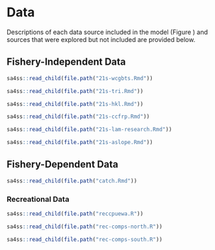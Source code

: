 # Data

Descriptions of each data source included in the model (Figure \ref{fig:data-plot})
and sources that were explored but not included
are provided below.

## Fishery-Independent Data
```r
sa4ss::read_child(file.path("21s-wcgbts.Rmd"))
```

```r
sa4ss::read_child(file.path("21s-tri.Rmd"))
```

```r
sa4ss::read_child(file.path("21s-hkl.Rmd"))
```

```r
sa4ss::read_child(file.path("21s-ccfrp.Rmd"))
```

```r
sa4ss::read_child(file.path("21s-lam-research.Rmd"))
```

```r
sa4ss::read_child(file.path("21s-aslope.Rmd"))
```

## Fishery-Dependent Data

```r
sa4ss::read_child(file.path("catch.Rmd"))
```

### Recreational Data

```r
sa4ss::read_child(file.path("reccpuewa.R"))
```

```r
sa4ss::read_child(file.path("rec-comps-north.R"))
```

```r
sa4ss::read_child(file.path("rec-comps-south.R"))
```